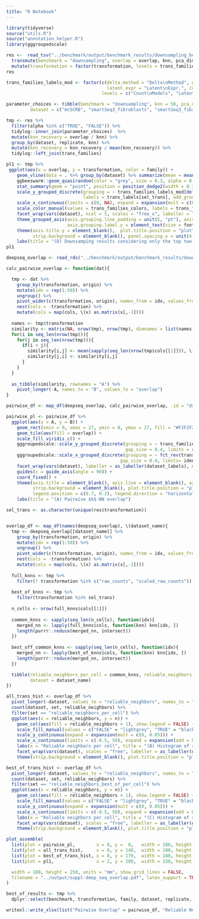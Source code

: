 ```yaml
---
title: "R Notebook"
---
```




```r
library(tidyverse)
source("utils.R")
source("annotation_helper.R")
library(gggroupedscale)
```

```r
res <-  read_tsv("../benchmark/output/benchmark_results/downsampling_best_of_results.tsv") %>% 
  transmute(benchmark = "downsampling", overlap = overlap, knn, pca_dim, alpha = as.character(alpha), transformation, dataset, replicate = seed, cputime_sec = full_cputime_sec, elapsed_sec = full_elapsed_sec)%>%
  mutate(transformation = factor(transformation, levels = trans_families$transformation))
res
```

```r
trans_families_labels_mod <- factor(c(delta_method = "Delta\nMethod", glm_residual = "GLM\nResiduals", 
                                      latent_expr = "Latent\nExpr.", count_model = "Count\nModels"),
                                    levels = c("Count\nModels", "Latent\nExpr.", "GLM\nResiduals", "Delta\nMethod"))
```

```r
parameter_choices <- tibble(benchmark = "downsampling", knn = 50, pca_dim = c(10, 10, 10, 10, 50),
         dataset = c("mcSCRB", "smartSeq3_fibroblasts", "smartSeq3_fibroblasts_alt", "smartSeq3_hek", "smartSeq3_siRNA_knockdown"))
```

```r
tmp <- res %>%
  filter(alpha %in% c("TRUE", "FALSE")) %>%
  tidylog::inner_join(parameter_choices)  %>%
  mutate(knn_recovery = overlap / knn) %>%
  group_by(dataset, replicate, knn) %>%
  mutate(knn_recovery = knn_recovery / mean(knn_recovery)) %>%
  tidylog::left_join(trans_families) 

pl1 <- tmp %>%
 ggplot(aes(x = overlap, y = transformation, color = family)) +
    geom_vline(data = . %>% group_by(dataset) %>% summarize(mean = mean(overlap)), aes(xintercept = mean), size = 0.3, linetype = 2) +
    ggbeeswarm::geom_quasirandom(color = "grey", size = 0.3, alpha = 0.8, groupOnX = FALSE) +
    stat_summary(geom = "point", position = position_dodge2(width = 0.3), fun.data = mean_cl_boot) +
    scale_y_grouped_discrete(grouping = ~ trans_families_labels_mod[deframe(trans_families)[.x]], gap_size = 0.8, limits = rev,
                             labels = trans_labels[sel_trans], add_group_label = TRUE, guide = guide_grouped_axis()) +
    scale_x_continuous(limits = c(0, NA), expand = expansion(mult = c(0, 0.2))) +
    scale_color_manual(values = trans_families_colors, labels = trans_families_labels, guide = "none") +
    facet_wrap(vars(dataset), ncol = 5, scales = "free_x", labeller = labeller(dataset = dataset_labels)) +
    theme_grouped_axis(axis.grouping.line_padding = unit(5, "pt"), axis.grouping.line_height = unit(10, "pt"),
                       axis.grouping.label.y = element_text(size = font_size_small, angle = 90)) +
    theme(axis.title.y = element_blank(),  plot.title.position = "plot", axis.text.x = element_text(size = font_size_tiny),
          strip.background = element_blank(), panel.spacing.x = unit(4, "mm")) +
    labs(title = "(D) Downsamping results considering only the top two transformations per approach")
pl1

```

```r
deepseq_overlap <- read_rds("../benchmark/output/benchmark_results/downsampling_deepseq_overlap.RDS")
```



```r
calc_pairwise_overlap <- function(dat){

  tmp <- dat %>%
    group_by(transformation, origin) %>%
    mutate(idx = rep(1:50)) %>%
    ungroup() %>%
    pivot_wider(c(transformation, origin), names_from = idx, values_from = neighbor, names_prefix = "neighbor_") %>%
    nest(cols = -transformation) %>%
    mutate(cols = map(cols, \(x) as.matrix(x[,-1])))
  
  names <- tmp$transformation
  similarity <- matrix(NA, nrow(tmp), nrow(tmp), dimnames = list(names, names))
  for(i in seq_len(nrow(tmp))){
    for(j in seq_len(nrow(tmp))){
      if(i < j){
        similarity[i,j] <- mean(sapply(seq_len(nrow(tmp$cols[[1]])), \(idx) length(intersect(tmp$cols[[i]][idx,], tmp$cols[[j]][idx,]))))
        similarity[j,i] <- similarity[i,j]
      }
    }
  }
  
  as_tibble(similarity, rownames = "A") %>%
    pivot_longer(-A, names_to = "B", values_to = "overlap")
}

pairwise_df <- map_df(deepseq_overlap, calc_pairwise_overlap, .id = "dataset")

```


```r
pairwise_pl <- pairwise_df %>%
  ggplot(aes(x = A, y = B)) +
    geom_rect(xmin = 0, xmax = 27, ymin = 0, ymax = 27, fill = "#F2F2F2") +
    geom_tile(aes(fill = overlap)) +
    scale_fill_viridis_c() +
    gggroupedscale::scale_y_grouped_discrete(grouping = ~ trans_families_labels[deframe(trans_families)[.x]],
                                             gap_size = 0.4, limits = rev, labels = trans_labels, expand = expansion(add = 0)) +
    gggroupedscale::scale_x_grouped_discrete(grouping = ~ fct_rev(trans_families_labels[deframe(trans_families)[.x]]),
                                           gap_size = 0.4, limits= identity, labels = trans_labels, expand = expansion(add = 0)) +
    facet_wrap(vars(dataset), labeller = as_labeller(dataset_labels), nrow = 2) +
    guides(x = guide_axis(angle = 90)) +
    coord_fixed() +
    theme(axis.title = element_blank(), axis.line = element_blank(), axis.ticks = element_blank(),
          strip.background = element_blank(), plot.title.position = "plot", 
          legend.position = c(0.7, 0.2), legend.direction = "horizontal") +
    labs(title = "(A) Pairwise $k$-NN overlap")
```


```r
sel_trans <- as.character(unique(res$transformation))


overlap_df <- map_df(names(deepseq_overlap), \(dataset_name){
  tmp <- deepseq_overlap[[dataset_name]] %>%
    group_by(transformation, origin) %>%
    mutate(idx = rep(1:50)) %>%
    ungroup() %>%
    pivot_wider(c(transformation, origin), names_from = idx, values_from = neighbor, names_prefix = "neighbor_") %>%
    nest(cols = -transformation) %>%
    mutate(cols = map(cols, \(x) as.matrix(x[,-1])))
  
  full_knns <- tmp %>%
    filter(! transformation %in% c("raw_counts", "scaled_raw_counts")) 
  
  best_of_knns <- tmp %>%
    filter(transformation %in% sel_trans) 
  
  n_cells <- nrow(full_knns$cols[[1]])
  
  common_knns <- sapply(seq_len(n_cells), function(idx){
    merged_nn <- lapply(full_knns$cols, function(knn) knn[idx, ])
    length(purrr::reduce(merged_nn, intersect))
  })
  
  best_off_common_knns <- sapply(seq_len(n_cells), function(idx){
    merged_nn <- lapply(best_of_knns$cols, function(knn) knn[idx, ])
    length(purrr::reduce(merged_nn, intersect))
  })

  tibble(reliable_neighbors_per_cell = common_knns, reliable_neighbors_best_of_per_cell = best_off_common_knns,
         dataset = dataset_name)
})
```




```r
all_trans_hist <- overlap_df %>%
  pivot_longer(-dataset, values_to = "reliable_neighbors", names_to = "set") %>%
  count(dataset, set, reliable_neighbors) %>%
  filter(set == "reliable_neighbors_per_cell") %>%
  ggplot(aes(x = reliable_neighbors, y = n)) +
    geom_col(aes(fill = reliable_neighbors > 1), show.legend = FALSE) +
    scale_fill_manual(values = c("FALSE" = "lightgrey", "TRUE" = "black")) +
    scale_y_continuous(expand = expansion(mult = c(0, 0.05))) +
    scale_x_continuous(limits = c(-0.5, 50), expand = expansion(add = 0)) +
    labs(x = "Reliable neighbors per cell", title = "(B) Histogram of reliable nearest neighbors per cell considering all transformations") +
    facet_wrap(vars(dataset), scales = "free", labeller = as_labeller(dataset_labels), nrow = 1) +
    theme(strip.background = element_blank(), plot.title.position = "plot") 

best_of_trans_hist <- overlap_df %>%
  pivot_longer(-dataset, values_to = "reliable_neighbors", names_to = "set") %>%
  count(dataset, set, reliable_neighbors) %>%
  filter(set == "reliable_neighbors_best_of_per_cell") %>%
  ggplot(aes(x = reliable_neighbors, y = n)) +
    geom_col(aes(fill = reliable_neighbors > 1), show.legend = FALSE) +
    scale_fill_manual(values = c("FALSE" = "lightgrey", "TRUE" = "black")) +
    scale_y_continuous(expand = expansion(mult = c(0, 0.05))) +
    scale_x_continuous(limits = c(-0.5, 50), expand = expansion(add = 0)) +
    labs(x = "Reliable neighbors per cell", title = "(C) Histogram of reliable nearest neighbors per cell considering only the top two transformations per approach") +
    facet_wrap(vars(dataset), scales = "free", labeller = as_labeller(dataset_labels), nrow = 1) +
    theme(strip.background = element_blank(), plot.title.position = "plot") 
```


```r
plot_assemble(
  list(plot = pairwise_pl,        x = 0, y =  0,   width = 180, height = 140),
  list(plot = all_trans_hist,     x = 0, y = 140,  width = 180, height = 30),
  list(plot = best_of_trans_hist, x = 0, y = 170,  width = 180, height = 30),
  list(plot = pl1,                x = 2, y = 200,  width = 150, height = 50),

  width = 180, height = 250, units = "mm", show_grid_lines = FALSE,
  filename = "../output/suppl-deep_seq_overlap.pdf", latex_support = TRUE
)
```


```r
best_of_results <- tmp %>%
  dplyr::select(benchmark, transformation, family, dataset, replicate, pca_dim, knn, overlap, knn_recovery) 

writexl::write_xlsx(list("Pairwise Overlap" = pairwise_df, "Reliable Nearest Neighbors" = overlap_df, "Best-of Results" = best_of_results), path = "../output/suppl-deep_seq_overlap_source_data.xlsx")
```



